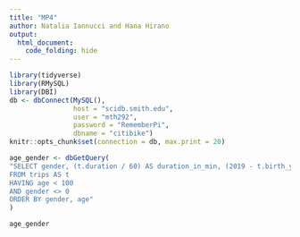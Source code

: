 ```yaml
---
title: "MP4"
author: Natalia Iannucci and Hana Hirano
output: 
  html_document:
    code_folding: hide
---
```

```r
library(tidyverse)
library(RMySQL)
library(DBI)
db <- dbConnect(MySQL(), 
                host = "scidb.smith.edu", 
                user = "mth292", 
                password = "RememberPi", 
                dbname = "citibike")
knitr::opts_chunk$set(connection = db, max.print = 20)
```

```r
age_gender <- dbGetQuery(
"SELECT gender, (t.duration / 60) AS duration_in_min, (2019 - t.birth_year) AS age
FROM trips AS t
HAVING age < 100
AND gender <> 0 
ORDER BY gender, age"
)

age_gender
```